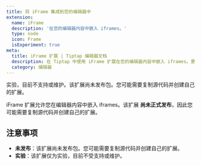 ```yaml
---
title: 将 iFrame 集成到您的编辑器中
extension:
  name: iFrame
  description: '在您的编辑器内容中嵌入 iframes。'
  type: node
  icon: Frame
  isExperiment: true
meta:
  title: iFrame 扩展 | Tiptap 编辑器文档
  description: 在 Tiptap 中使用 iFrame 扩展在您的编辑器内容中嵌入 iframes。更多信息请查看我们的文档！
  category: 编辑器
---
```



<Callout variant="warning" title="实验" hasCalloutAfter>

实验，目前不支持或维护。该扩展尚未发布包。您可能需要复制源代码并创建自己的扩展。

</Callout>

iFrame 扩展允许您在编辑器内容中嵌入 iframes。该扩展 **尚未正式发布**，因此您可能需要复制源代码并创建自己的扩展。

<CodeDemo path="/Experiments/Embeds" />

## 注意事项

- **未发布**：该扩展尚未发布包。您可能需要复制源代码并创建自己的扩展。
- **实验**：该扩展仅为实验，目前不受支持或维护。